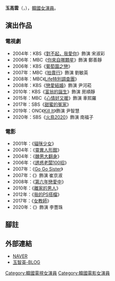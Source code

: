 {{藝人
|姓名 = 玉高雲
|類型 = 女演員
|圖片 = 
|圖片尺寸 = 
|圖片簡介 = 
|本名 = 玉智英
|外文名 = 옥지영 
|外文 = ko
|羅馬拼音 = Ok Ji Young
|英文名 =
|暱稱 =
|其他藝名 = 
|國籍 = {{KOR}}
|出生日期 = {{birth_date_and_age|1980|10|13}}
|出生地點 = {{KOR}}
|宗教信仰 = 
|語言 = [[韓語|韓語]]
|職業 = [[演員|演員]]
|教育程度 = 首爾藝術綜合實踐學校
|出道作 = 
|出道日期 = 1997年
|代表作品 = 
|活躍年代 =
|唱片公司 = 
|經紀公司 = [[Management_Koo|Management Koo]]
|相關團體 = 
|網站 = 
}}

'''玉高雲'''（{{lang-ko|'''옥고운'''}}，{{bd|1980年|10月13日}}），[[韓國|韓國]][[女演員|女演員]]。

== 演出作品 ==
=== 電視劇 ===
*2004年：KBS《[[對不起，我愛你|對不起，我愛你]]》飾演 宋淑彩
*2006年：MBC《[[你來自哪顆星|你來自哪顆星]]》飾演 鄭善靜
*2006年：KBS《[[葡萄園之戀|葡萄園之戀]]》
*2007年：MBC《[[拍賣行_(電視劇)|拍賣行]]》飾演 劉敏英
*2008年：MBC《[[Life特別調查團|Life特別調查團]]》
*2008年：KBS《[[戀愛結婚_(電視劇)|戀愛結婚]]》飾演 尹河菘
*2010年：KBS《[[富翁的誕生|富翁的誕生]]》飾演 房順靜
*2015年：MBC《[[心情好又暖|心情好又暖]]》飾演 車熙羅
*2017年：SBS《[[甜蜜的冤家|甜蜜的冤家]]》
*2019年：ONC《[[Kill_It|Kill It]]》飾演 尹智慧
*2020年：SBS《[[火鳥2020|火鳥2020]]》飾演 南福子

=== 電影 ===
*2001年：《[[貓咪少女|貓咪少女]]》
*2004年：《[[靈異人形館|靈異人形館]]》
*2004年：《[[醜男大翻身|醜男大翻身]]》
*2006年：《[[誘惑老闆100招|誘惑老闆100招]]》
*2007年：《[[Go_Go_Sister|Go Go Sister]]》
*2007年：《{{link-ko|七日綁票令|세븐 데이즈 (2007년 영화)}}》飾演 崔京淑
*2008年：《[[第六年戀愛中|第六年戀愛中]]》
*2010年：《[[離家的男人|離家的男人]]》
*2012年：《[[我的PS搭檔|我的PS搭檔]]》
*2017年：《[[女教師|女教師]]》
*2020年：《{{link-ko|魂：恐怖的開始|혼 : 공포의 시작}}》飾演 李薔珠

== 腳註 ==
{{reflist}}

== 外部連結 ==
*[https://search.naver.com/search.naver?sm=tab_hty.top&where=nexearch&ie=utf8&query=%EC%98%A5%EC%A7%80%EC%98%81 NAVER]{{ko}}
*[https://m.post.naver.com/my/series/detail.nhn?seriesNo=359349&memberNo=33889228 玉智英-BLOG] {{Wayback|url=https://m.post.naver.com/my/series/detail.nhn?seriesNo=359349&memberNo=33889228 |date=20180716140551 }}{{ko}}
{{Management Koo}}
{{春史電影賞最佳女主角}}
{{DEFAULTSORT: Ok Ji Young}}
[[Category:韓國電視女演員|Category:韓國電視女演員]]
[[Category:韓國電影女演員|Category:韓國電影女演員]]